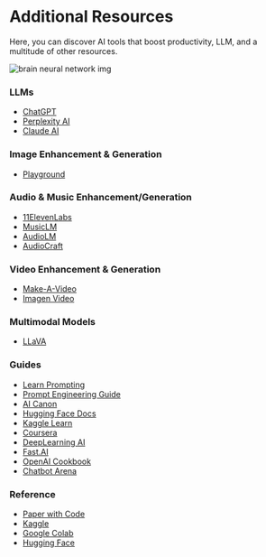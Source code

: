 # Additional Resources

Here, you can discover AI tools that boost productivity, LLM, and a multitude of other resources.

![brain neural network img](/static/img/brain.jpg)





### LLMs 

- [ChatGPT](https://chat.openai.com/)
- [Perplexity AI](https://www.perplexity.ai/)
- [Claude AI](https://claude.ai/chats)

### Image Enhancement & Generation

- [Playground](https://playgroundai.com/)

### Audio & Music Enhancement/Generation

- [11ElevenLabs](https://elevenlabs.io/)
- [MusicLM](https://google-research.github.io/seanet/musiclm/examples/)
- [AudioLM](https://google-research.github.io/seanet/audiolm/examples/)
- [AudioCraft](https://ai.meta.com/blog/audiocraft-musicgen-audiogen-encodec-generative-ai-audio/)


### Video Enhancement & Generation

- [Make-A-Video](https://makeavideo.studio/)
- [Imagen Video](https://imagen.research.google/video/)

### Multimodal Models

- [LLaVA](https://llava-vl.github.io/)

### Guides

- [Learn Prompting](https://learnprompting.org/docs/intro)
- [Prompt Engineering Guide](https://www.promptingguide.ai/)
- [AI Canon](https://a16z.com/ai-canon/)
- [Hugging Face Docs](https://huggingface.co/docs)
- [Kaggle Learn](https://www.kaggle.com/learn)
- [Coursera](https://www.coursera.org/)
- [DeepLearning AI](https://www.deeplearning.ai/)
- [Fast.AI](https://www.fast.ai/)
- [OpenAI Cookbook](https://cookbook.openai.com/)
- [Chatbot Arena](https://lmsys.org/blog/2023-05-03-arena/)




### Reference

- [Paper with Code](https://paperswithcode.com/)
- [Kaggle](https://www.kaggle.com/)
- [Google Colab](https://colab.research.google.com/)
- [Hugging Face](https://huggingface.co/)